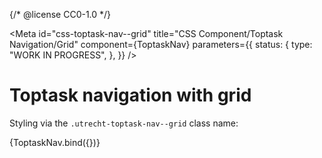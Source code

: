 {/* @license CC0-1.0 */}


<Meta
  id="css-toptask-nav--grid"
  title="CSS Component/Toptask Navigation/Grid"
  component={ToptaskNav}
  parameters={{
    status: {
      type: "WORK IN PROGRESS",
    },
  }}
/>

# Toptask navigation with grid

Styling via the `.utrecht-toptask-nav--grid` class name:

<Canvas>
  <Story
    name="Grid"
    args={{
      ...exampleArgs,
      grid: true,
    }}
  >
    {ToptaskNav.bind({})}
  </Story>
</Canvas>
